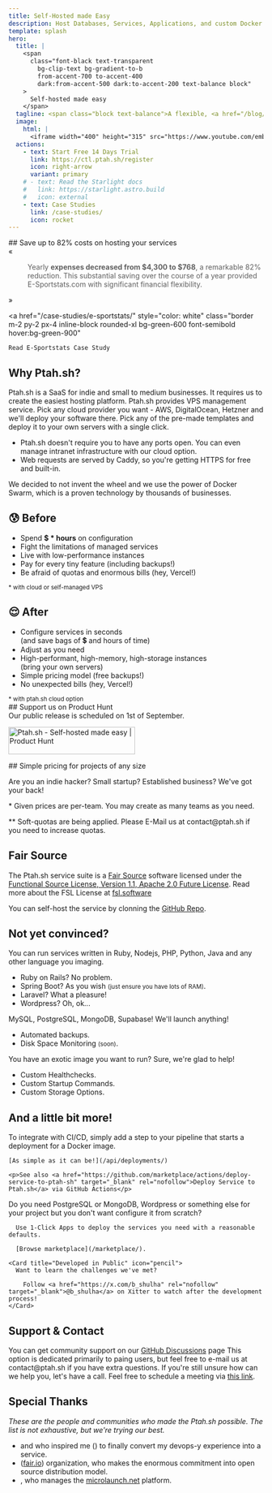 ```yaml
---
title: Self-Hosted made Easy
description: Host Databases, Services, Applications, and custom Docker Images on your own servers.
template: splash
hero:
  title: |
    <span
      class="font-black text-transparent
        bg-clip-text bg-gradient-to-b
        from-accent-700 to-accent-400
        dark:from-accent-500 dark:to-accent-200 text-balance block"
    >
      Self-hosted made easy
    </span>
  tagline: <span class="block text-balance">A flexible, <a href="/blog/2024-08-09-we-use-fair-source/">fair source</a> and independent alternative to Heroku/Vercel which puts you in control of your expenses.</span>
  image:
    html: |
      <iframe width="400" height="315" src="https://www.youtube.com/embed/KPRljIUIhlA?si=9gxAYens28vOueNS" title="Ptah.sh Introduction - YouTube Video Player" frameborder="0" allow="accelerometer; autoplay; clipboard-write; encrypted-media; gyroscope; picture-in-picture; web-share" referrerpolicy="strict-origin-when-cross-origin" allowfullscreen></iframe>
  actions:
    - text: Start Free 14 Days Trial
      link: https://ctl.ptah.sh/register
      icon: right-arrow
      variant: primary
    # - text: Read the Starlight docs
    #   link: https://starlight.astro.build
    #   icon: external
    - text: Case Studies
      link: /case-studies/
      icon: rocket
---
```



<div class="text-center">
  ## Save up to 82% costs on hosting your services

  <div class="text-center flex justify-center items-center">
    <span class="text-[96px] italic text-gray-200">«</span>
    <blockquote class="max-w-[650px] inline-block p-4 italic" style="border-inline-start: 0;">
      Yearly <strong>expenses decreased from $4,300 to $768</strong>, a remarkable 82% reduction. This substantial saving over the course of a year provided E-Sportstats.com with significant financial flexibility.
    </blockquote>
    <span class="text-[96px] italic text-gray-200">»</span>
  </div>

  <a href="/case-studies/e-sportstats/"
    style="color: white"
    class="border m-2 py-2 px-4 inline-block rounded-xl bg-green-600 font-semibold hover:bg-green-900"
  >
    Read E-Sportstats Case Study
  </a>
</div>


## Why Ptah.sh?

<CardGrid stagger>
	<Card title="Easy to Use" icon="pencil">
		Ptah.sh is a SaaS for indie and small to medium businesses. It requires us to create the easiest hosting platform.
	</Card>
	<Card title="Host on your own VPS" icon="setting">
		Ptah.sh provides VPS management service. Pick any cloud provider you want - AWS, DigitalOcean, Hetzner and we'll deploy your software there.
	</Card>
	<Card title="Focus on What Matters" icon="add-document">
		Pick any of the pre-made templates and deploy it to your own servers with a single click.
	</Card>
	<Card title="Secure by Default" icon="approve-check">
	 <ul>
	  <li>Ptah.sh doesn't require you to have any ports open. You can even manage intranet infrastructure with our cloud option.</li>
		<li>Web requests are served by Caddy, so you're getting HTTPS for free and built-in.</li>
		</ul>
	</Card>
	<Card title="Powered by Docker Swarm" icon="setting">
		We decided to not invent the wheel and we use the power of Docker Swarm, which is a proven technology by thousands of businesses.
	</Card>
</CardGrid>

<div class="md:grid grid-cols-2 gap-4">
  <div>
    <h2 class="text-center mb-4">
      😰 Before
    </h2>
    <div style="margin-top: 0" class="border rounded-xl p-4 m-4 border-red-500 border-2">
      <ul>
        <li>Spend <strong>$ * hours</strong> on configuration</li>
        <li>Fight the limitations of managed services</li>
        <li>Live with low-performance instances</li>
        <li>Pay for every tiny feature <span class="italic text-sm text-gray-500">(including backups!)</span></li>
        <li>Be afraid of quotas and enormous bills <span class="italic text-sm text-gray-500">(hey, Vercel!)</span></li>
      </ul>
      <div class="text-right">
        <small class="italic text-xs text-gray-500">* with cloud or self-managed VPS</small>
      </div>
    </div>
  </div>

  <div style="margin-top: 0" class="h-full">
      <h2 class="text-center mb-4">
        😌 After
      </h2>
      <div style="margin-top: 0" class="border rounded-xl p-4 m-4 border-green-600 border-4">
        <ul>
          <li>Configure services in seconds<br/><span class="italic text-sm text-gray-500">(and save bags of 💲 and hours of time)</span></li>
          <li>Adjust as you need</li>
          <li>High-performant, high-memory, high-storage instances<br/><span class="italic text-sm text-gray-500">(bring your own servers)</span></li>
          <li>Simple pricing model <span class="italic text-sm text-gray-500">(free backups!)</span></li>
          <li>No unexpected bills <span class="italic text-sm text-gray-500">(hey, Vercel!)</span></li>
        </ul>
        <div class="text-right">
          <small class="italic text-xs text-gray-500">* with ptah.sh cloud option</small>
        </div>
      </div>
    </div>
</div>

<div class="flex flex-col items-center my-24 border p-8">
  ## Support us on Product Hunt

  <div class="py-8">Our public release is scheduled on 1st of September.</div>

  <a href="https://r.ptah.sh/producthunt" target="_blank"><img src="https://api.producthunt.com/widgets/embed-image/v1/featured.svg?post_id=476578&theme=light" alt="Ptah&#0046;sh - Self&#0045;hosted&#0032;made&#0032;easy | Product Hunt" style="width: 250px; height: 54px;" width="250" height="54" /></a>
</div>

<div id="pricing">
## Simple pricing for projects of any size

  <p>Are you an indie hacker? Small startup? Established business? We've got your back!</p>

  <div class="md:flex gap-12">
    <PricingCard name="Hobby" description="Perfect plan to try the service or host non-critical applications" price="9" singleServer />
    <PricingCard name="Startup" description="Need more power or an improved stability? This is your choice!" price="19" mostPopular />
    <PricingCard name="Business"
      description="Your business got traction? We will cover your back!"
      price="39"
      roleManagement
      dedicatedDiscord
      waitlist="https://forms.gle/YFZ8oJuiVvDm2gEU6"
    />
  </div>

  <p class="italic text-right text-xs">* Given prices are per-team. You may create as many teams as you need.</p>
  <p class="italic text-right text-xs">** Soft-quotas are being applied. Please E-Mail us at contact@ptah.sh if you need to increase quotas.</p>
</div>

## Fair Source

The Ptah.sh service suite is a <a href="https://fair.io">Fair Source</a> software licensed under the <a href="https://github.com/ptah-sh/ptah-server/blob/main/LICENSE.md" target="_blank" rel="nofollow">Functional Source License, Version 1.1, Apache 2.0 Future License</a>. Read more about the FSL License at <a href="https://fsl.software" target="_blank">fsl.software</a>

You can self-host the service by clonning the <a href="https://r.ptah.sh/github" target="_blank" rel="nofollow">GitHub Repo</a>.

## Not yet convinced?

<CardGrid stagger>
	<Card title="Any Language, Any Framework" icon="pencil">
	  You can run services written in Ruby, Nodejs, PHP, Python, Java and any other language you imaging.
		<ul>
			<li>Ruby on Rails? No problem.</li>
			<li>Spring Boot? As you wish <small>(just ensure you have lots of RAM)</small>.</li>
			<li>Laravel? What a pleasure!</li>
			<li>Wordpress? Oh, ok...</li>
		</ul>
	</Card>
	<Card title="Any Database" icon="setting">
		MySQL, PostgreSQL, MongoDB, Supabase! We'll launch anything!
		<ul>
		  <li>Automated backups.</li>
			<li>Disk Space Monitoring <small>(soon)</small>.</li>
		</ul>
	</Card>
	<Card title="Any Docker Image" icon="add-document">
		You have an exotic image you want to run? Sure, we're glad to help!
		<ul>
		  <li>Custom Healthchecks.</li>
			<li>Custom Startup Commands.</li>
			<li>Custom Storage Options.</li>
		</ul>
	</Card>
</CardGrid>

## And a little bit more!

<CardGrid stagger>
  <Card title="Integrate with CI/CD (GitHub, GitLab, etc)" icon="telegram">
    To integrate with CI/CD, simply add a step to your pipeline that starts a deployment for a Docker image.

    [As simple as it can be!](/api/deployments/)

    <p>See also <a href="https://github.com/marketplace/actions/deploy-service-to-ptah-sh" target="_blank" rel="nofollow">Deploy Service to Ptah.sh</a> via GitHub Actions</p>
  </Card>

  <Card title="1-Click Apps" icon="puzzle">
      Do you need PostgreSQL or MongoDB, Wordpress or something else for your project but you don't want configure it from scratch?

      Use 1-Click Apps to deploy the services you need with a reasonable defaults.

      [Browse marketplace](/marketplace/).
  </Card>

	<Card title="Developed in Public" icon="pencil">
	  Want to learn the challenges we've met?

		Follow <a href="https://x.com/b_shulha" rel="nofollow" target="_blank">@b_shulha</a> on Xitter to watch after the development process!
	</Card>
</CardGrid>

## Support & Contact

<CardGrid>
	<Card title="Community Support" icon="github">
	  You can get community support on our <a href="https://github.com/orgs/ptah-sh/discussions" target="_blank" rel="nofollow">GitHub Discussions</a> page
	</Card>
	<Card title="E-Mail" icon="email">
	 This option is dedicated primarily to paing users, but feel free to e-mail us at contact@ptah.sh if you have extra questions.
	</Card>
  <Card title="Let's have a call?" icon="seti:video">
    If you're still unsure how can we help you, let's have a call. Feel free to schedule a meeting via <a href="https://r.ptah.sh/meet" target="_blank" rel="nofollow">this link</a>.
  </Card>
</CardGrid>

## Special Thanks

_These are the people and communities who made the Ptah.sh possible. The list is not exhaustive, but we're trying our best._

- <Twitter handle="marc_louvion" name="Marc Lou" /> and <Twitter handle="heyandras" name="Andras Bacsai" /> who inspired me (<Twitter handle="b_shulha" name="Bohdan Shulha" />) to finally convert my devops-y experience into a service.
- <Twitter handle="fairsrc" name="Fair Source" /> (<a href="https://fair.io/?utm_source=ptah.sh" target="_blank">fair.io</a>) organization, who makes the enormous commitment into open source distribution model.
- <Twitter handle="SaidAitmbarek" name="Saïd Aitmbarek" />, who manages the <a href="https://microlaunch.net/?utm_source=ptah.sh">microlaunch.net</a> platform.